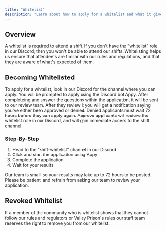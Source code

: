 ```yaml
---
title: "Whitelist"
description: "Learn about how to apply for a whitelist and what it gives you."
---
```


## Overview

A whitelist is required to attend a shift. If you don't have the "whitelist" role in our Discord, then you won't be able to attend our shifts. Whitelisting helps us ensure that attendee's are fimilar with our rules and regulations, and that they are aware of what's expected of them.

## Becoming Whitelisted

To apply for a whitelist, look in our Discord for the channel where you can apply. You will be prompted to apply using the Discord bot Appy. After completeing and answer the questions within the application, it will be sent to our review team. After they review it you will get a notification saying you've either been approved or denied. Denied applicants must wait 72 hours before they can apply again. Approve applicants will recieve the whitelist role in our Discord, and will gain immediate access to the shift channel.

### Step-By-Step

1. Head to the "shift-whitelist" channel in our Discord
2. Click and start the application using Appy
3. Complete the application
4. Wait for your results

Our team is small, so your results may take up to 72 hours to be posted. Please be patient, and refrain from asking our team to review your application.

## Revoked Whitelist

If a member of the community who is whitelist shows that they cannot follow our rules and regulators or Valley Prison's rules our staff team reserves the right to remove you from our whitelist.